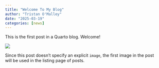 ```yaml
---
title: "Welcome To My Blog"
author: "Tristan O'Malley"
date: "2025-03-19"
categories: [news]
---
```


This is the first post in a Quarto blog. Welcome!

![](thumbnail.jpg)

Since this post doesn't specify an explicit `image`, the first image in the post will be used in the listing page of posts.
